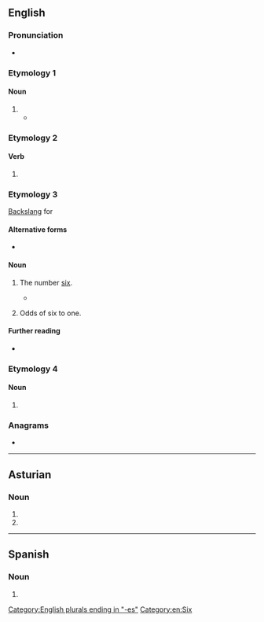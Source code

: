 ==English==

===Pronunciation===
* {{IPA|en|/ˈɛksɪz/}}

===Etymology 1===

====Noun====
{{head|en|noun form}}

# {{plural of|en|ex}}
#* {{quote-book|en|author=John Trotter|title=System of Rational Discourse|publisher=|year=1997|page=22|passage=It is not unknown for a logician to talk about '''exes''' and wyes.}}

===Etymology 2===

====Verb====
{{head|en|verb form}}

# {{en-third-person singular of|ex}}

===Etymology 3===
[[backslang|Backslang]] for {{m|en|six}}

====Alternative forms====
* {{l|en|exis}}

====Noun====
{{en-noun|?}}

# {{lb|en|costers}} The number [[six]].
#* {{quote-book
|en
|year=1851
|authorlink=Henry Mayhew|first=Henry|last=Mayhew
|chapter=Gambling of Costermongers
|title={{w|London Labour and the London Poor}}
|url=https://archive.org/details/b20415606_001
|volume=1
|page=17
|passage=The betting also began to shift. "Sixpence Ned wins!" cried three or four; "Sixpence he loses!" answered another; "Done!" and up went the halfpence. "Half-a-crown Joe loses!"—"Here you are," answered Joe, but he lost again. "I'll try you a 'gen'" (shilling) said a coster; "And a rouf yenap'" (fourpence), added the other. "Say a <nowiki>'</nowiki>'''exes'''<nowiki>'</nowiki>" (sixpence).—"Done!" and the betting continued, till the ground was spotted with silver and halfpence.
}}
# {{lb|en|betting}} Odds of six to one.

====Further reading====
* {{pedia|Tic-tac}}

===Etymology 4===

====Noun====
{{head|en|noun form}}

# {{plural of|en|exe}}

===Anagrams===
* {{anagrams|en|a=eesx|sexe}}

[[Category:English plurals ending in "-es"]]
[[Category:en:Six]]

----

==Asturian==

===Noun===
{{head|ast|noun form}}

# {{plural of|ast|exa}}
# {{plural of|ast|exe}}

----

==Spanish==

===Noun===
{{head|es|noun form|g=m-p|g2=f-p}}

# {{noun form of|es|ex||p}}